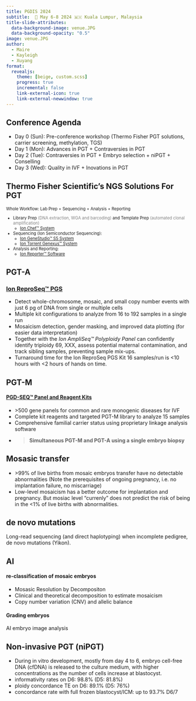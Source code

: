```yaml
---
title: PGDIS 2024
subtitle:  📅 May 6-8 2024 🇲🇾 Kuala Lumpur, Malaysia 
title-slide-attributes: 
  data-background-image: venue.JPG
  data-background-opacity: "0.5"
image: venue.JPG
author: 
  - Maire
  - Kayleigh
  - Xuyang
format: 
  revealjs:
    theme: [beige, custom.scss]
    progress: true
    incremental: false
    link-external-icon: true
    link-external-newwindow: true
---
```


## Conference Agenda {background-video="slidebg.m4v" background-video-loop="true" background-video-muted="true" background-video-size="cover" background-opacity="0.6"}


::: {.incremental .highlight-last}
- Day 0 (Sun): Pre-conference workshop (Thermo Fisher PGT solutions, carrier screening, methylation, TGS)
- Day 1 (Mon): Advances in PGT + Contraversies in PGT
- Day 2 (Tue): Contraversies in PGT + Embryo selection + niPGT + Conselling
- Day 3 (Wed): Quality in IVF + Inovations in PGT
:::


## Thermo Fisher Scientific's NGS Solutions For PGT

::: {style="font-size: 0.8em;"}
Whole Workflow: Lab Prep + Sequencing + Analysis + Reporting

- Library Prep [(DNA extraction, WGA and barcoding)]{style="color: gray"} and Template Prep [(automated clonal amplification)]{style="color: gray"}
  - [Ion Chef™ System](https://www.thermofisher.com/order/catalog/product/4484177){.external}
- Sequencing (Ion Semiconductor Sequencing): 
  - [Ion GeneStudio™ S5 System](https://www.thermofisher.com/no/en/home/life-science/sequencing/next-generation-sequencing/ion-torrent-next-generation-sequencing-workflow/ion-torrent-next-generation-sequencing-run-sequence/ion-s5-ngs-targeted-sequencing.html){.external}
  - [Ion Torrent Genexus™ System](https://www.thermofisher.com/no/en/home/life-science/sequencing/next-generation-sequencing/ion-torrent-next-generation-sequencing-workflow/ion-torrent-next-generation-sequencing-run-sequence/ion-torrent-genexus-system.html){.external}
- Analysis and Reporting: 
  - [Ion Reporter™ Software](https://ionreporter.thermofisher.com/ir/){.external}
:::

## PGT-A {.smaller}
### [Ion ReproSeq™ PGS](https://www.thermofisher.com/no/en/home/life-science/sequencing/next-generation-sequencing/ion-torrent-next-generation-sequencing-applications/reproductive-health-research/preimplantation-genetic-testing/preimplantation-genetic-screening.html)
- Detect whole-chromosome, mosaic, and small copy number events with just 6 pg of DNA from single or multiple cells
- Multiple kit configurations to analyze from 16 to 192 samples in a single run
- Mosaicism detection, gender masking, and improved data plotting (for easier data interpretation)
- Together with the _Ion AmpliSeq™ Polyploidy Panel_ can confidently identify triploidy 69, XXX, assess potential maternal contamination, and track sibling samples, preventing sample mix-ups.
- Turnaround time for the Ion ReproSeq PGS Kit 16 samples/run is <10 hours with <2 hours of hands on time.

## PGT-M
#### [PGD-SEQ™ Panel and Reagent Kits](https://www.thermofisher.com/no/en/home/life-science/sequencing/next-generation-sequencing/ion-torrent-next-generation-sequencing-applications/reproductive-health-research/preimplantation-genetic-testing/targeted-ngs-monogenic.html)
- \>500 gene panels for common and rare monogenic diseases for IVF 
- Complete kit reagents and targeted PGT-M library to analyze 15 samples
- Comprehensive familial carrier status using proprietary linkage analysis software
- >**Simultaneous PGT-M and PGT-A using a single embryo biopsy**


## Mosasic transfer

- \>99% of live births from mosaic embryos transfer have no detectable abnormalities (Note the prerequisites of ongoing
pregnancy, i.e. no implantation failure, no miscarriage)
- Low-level mosaicism has a better outcome for implantation and pregnancy. But mosiac level "currenly" does not predict
the risk of being in the <1% of live births with abnormalities.


## de novo mutations 
Long-read sequencing (and direct haplotyping) when incomplete pedigree, de novo mutations (Yikon).

## AI
#### re-classification of mosaic embryos
- Mosasic Resolution by Decompositon 
- Clinical and theoretical decomposition to estimate mosaicism
- Copy number variation (CNV) and allelic balance

#### Grading embryos
AI embryo image analysis

## Non-invasive PGT (niPGT)
- During in vitro development, mostly from day 4 to 6, embryo cell-free DNA (cfDNA) is released to the culture medium, with higher concentrations as the number of cells increase at blastocyst.
- informativity rates on D6: 98.8% (D5: 81.8%)
- ploidy concordance TE on D6: 89.1% (D5: 76%)
- concordance rate with full frozen blastocyst/ICM: up to 93.7% D6/7
